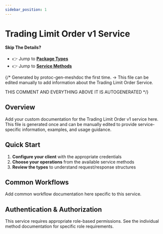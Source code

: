 ```yaml
---
sidebar_position: 1
---
```


# Trading Limit Order v1 Service

#### Skip The Details?
- 👉 Jump to **[Package Types](/docs/api-reference/trading/limit_order/v1/type)**
- 👉 Jump to **[Service Methods](/docs/api-reference/trading/limit_order/v1/service)**

{/*
Generated by protoc-gen-meshdoc the first time.
-> This file can be edited manually to add information about the Trading Limit Order Service.

THIS COMMENT AND EVERYTHING ABOVE IT IS AUTOGENERATED
*/}

## Overview



Add your custom documentation for the Trading Limit Order v1 service here.
This file is generated once and can be manually edited to provide
service-specific information, examples, and usage guidance.

## Quick Start

1. **Configure your client** with the appropriate credentials
2. **Choose your operations** from the available service methods
3. **Review the types** to understand request/response structures

## Common Workflows

Add common workflow documentation here specific to this service.

## Authentication & Authorization

This service requires appropriate role-based permissions. 
See the individual method documentation for specific role requirements.